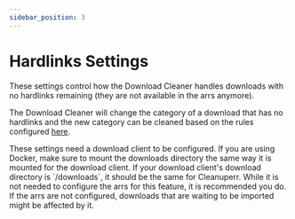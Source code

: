 ```yaml
---
sidebar_position: 3
---
```



# Hardlinks Settings

These settings control how the Download Cleaner handles downloads with no hardlinks remaining (they are not available in the arrs anymore).

The Download Cleaner will change the category of a download that has no hardlinks and the new category can be cleaned based on the rules configured [here](/docs/configuration/download-cleaner/seeding).

<Important>
    These settings need a <Link to="/docs/configuration/download-client/general?DOWNLOAD_CLIENT">download client</Link> to be configured.
</Important>

<Important>
    If you are using Docker, make sure to mount the downloads directory the same way it is mounted for the download client.
    If your download client's download directory is `/downloads`, it should be the same for Cleanuperr.
</Important>

<Warning>
    While it is not needed to configure the arrs for this feature, it is recommended you do. If the arrs are not configured, downloads that are waiting to be imported might be affected by it.
</Warning>

<DownloadCleanerHardlinksSettings/>